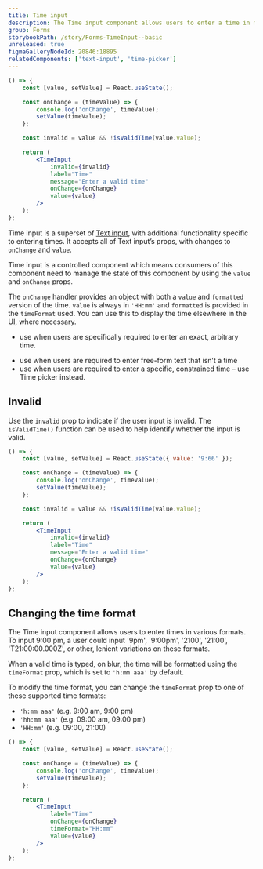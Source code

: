 ```yaml
---
title: Time input
description: The Time input component allows users to enter a time in multiple formats.
group: Forms
storybookPath: /story/Forms-TimeInput--basic
unreleased: true
figmaGalleryNodeId: 20846:18895
relatedComponents: ['text-input', 'time-picker']
---
```


```jsx live
() => {
	const [value, setValue] = React.useState();

	const onChange = (timeValue) => {
		console.log('onChange', timeValue);
		setValue(timeValue);
	};

	const invalid = value && !isValidTime(value.value);

	return (
		<TimeInput
			invalid={invalid}
			label="Time"
			message="Enter a valid time"
			onChange={onChange}
			value={value}
		/>
	);
};
```

Time input is a superset of [Text input](/components/text-input), with additional functionality specific to entering times. It accepts all of Text input’s props, with changes to `onChange` and `value`.

Time input is a controlled component which means consumers of this component need to manage the state of this component by using the `value` and `onChange` props.

The `onChange` handler provides an object with both a `value` and `formatted` version of the time. `value` is always in `'HH:mm'` and `formatted` is provided in the `timeFormat` used. You can use this to display the time elsewhere in the UI, where necessary.

<DoHeading />

- use when users are specifically required to enter an exact, arbitrary time.

<DontHeading />

- use when users are required to enter free-form text that isn’t a time
- use when users are required to enter a specific, constrained time – use Time picker instead.

## Invalid

Use the `invalid` prop to indicate if the user input is invalid. The `isValidTime()` function can be used to help identify whether the input is valid.

```jsx live
() => {
	const [value, setValue] = React.useState({ value: '9:66' });

	const onChange = (timeValue) => {
		console.log('onChange', timeValue);
		setValue(timeValue);
	};

	const invalid = value && !isValidTime(value.value);

	return (
		<TimeInput
			invalid={invalid}
			label="Time"
			message="Enter a valid time"
			onChange={onChange}
			value={value}
		/>
	);
};
```

## Changing the time format

The Time input component allows users to enter times in various formats. To input 9:00 pm, a user could input '9pm', '9:00pm', '2100', '21:00', 'T21:00:00.000Z', or other, lenient variations on these formats.

When a valid time is typed, on blur, the time will be formatted using the `timeFormat` prop, which is set to `'h:mm aaa'` by default.

To modify the time format, you can change the `timeFormat` prop to one of these supported time formats:

- `'h:mm aaa'` (e.g. 9:00 am, 9:00 pm)
- `'hh:mm aaa'` (e.g. 09:00 am, 09:00 pm)
- `'HH:mm'` (e.g. 09:00, 21:00)

```jsx live
() => {
	const [value, setValue] = React.useState();

	const onChange = (timeValue) => {
		console.log('onChange', timeValue);
		setValue(timeValue);
	};

	return (
		<TimeInput
			label="Time"
			onChange={onChange}
			timeFormat="HH:mm"
			value={value}
		/>
	);
};
```
